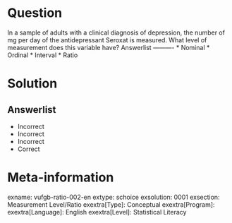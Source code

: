 Question
========

In a sample of adults with a clinical diagnosis of depression, the number of mg per day of the antidepressant Seroxat is measured. What level of measurement does this variable have? 
Answerlist
----------
* Nominal
* Ordinal
* Interval
* Ratio

Solution
========

Answerlist
----------
* Incorrect
* Incorrect
* Incorrect
* Correct

Meta-information
================
exname: vufgb-ratio-002-en
extype: schoice
exsolution: 0001
exsection: Measurement Level/Ratio
exextra[Type]: Conceptual
exextra[Program]: 
exextra[Language]: English
exextra[Level]: Statistical Literacy

